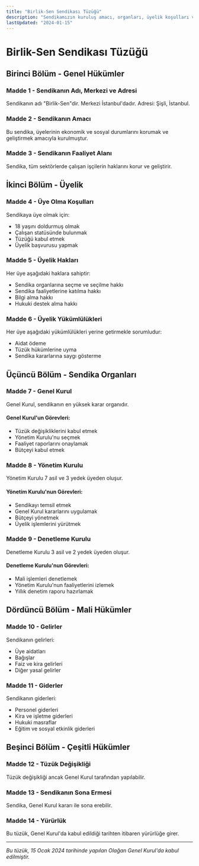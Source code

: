 ```yaml
---
title: "Birlik-Sen Sendikası Tüzüğü"
description: "Sendikamızın kuruluş amacı, organları, üyelik koşulları ve işleyişini düzenleyen temel belge."
lastUpdated: "2024-01-15"
---
```


# Birlik-Sen Sendikası Tüzüğü

## Birinci Bölüm - Genel Hükümler

### Madde 1 - Sendikanın Adı, Merkezi ve Adresi
Sendikanın adı "Birlik-Sen"dir. Merkezi İstanbul'dadır. Adresi: Şişli, İstanbul.

### Madde 2 - Sendikanın Amacı
Bu sendika, üyelerinin ekonomik ve sosyal durumlarını korumak ve geliştirmek amacıyla kurulmuştur.

### Madde 3 - Sendikanın Faaliyet Alanı
Sendika, tüm sektörlerde çalışan işçilerin haklarını korur ve geliştirir.

## İkinci Bölüm - Üyelik

### Madde 4 - Üye Olma Koşulları
Sendikaya üye olmak için:
- 18 yaşını doldurmuş olmak
- Çalışan statüsünde bulunmak
- Tüzüğü kabul etmek
- Üyelik başvurusu yapmak

### Madde 5 - Üyelik Hakları
Her üye aşağıdaki haklara sahiptir:
- Sendika organlarına seçme ve seçilme hakkı
- Sendika faaliyetlerine katılma hakkı
- Bilgi alma hakkı
- Hukuki destek alma hakkı

### Madde 6 - Üyelik Yükümlülükleri
Her üye aşağıdaki yükümlülükleri yerine getirmekle sorumludur:
- Aidat ödeme
- Tüzük hükümlerine uyma
- Sendika kararlarına saygı gösterme

## Üçüncü Bölüm - Sendika Organları

### Madde 7 - Genel Kurul
Genel Kurul, sendikanın en yüksek karar organıdır.

#### Genel Kurul'un Görevleri:
- Tüzük değişikliklerini kabul etmek
- Yönetim Kurulu'nu seçmek
- Faaliyet raporlarını onaylamak
- Bütçeyi kabul etmek

### Madde 8 - Yönetim Kurulu
Yönetim Kurulu 7 asil ve 3 yedek üyeden oluşur.

#### Yönetim Kurulu'nun Görevleri:
- Sendikayı temsil etmek
- Genel Kurul kararlarını uygulamak
- Bütçeyi yönetmek
- Üyelik işlemlerini yürütmek

### Madde 9 - Denetleme Kurulu
Denetleme Kurulu 3 asil ve 2 yedek üyeden oluşur.

#### Denetleme Kurulu'nun Görevleri:
- Mali işlemleri denetlemek
- Yönetim Kurulu'nun faaliyetlerini izlemek
- Yıllık denetim raporu hazırlamak

## Dördüncü Bölüm - Mali Hükümler

### Madde 10 - Gelirler
Sendikanın gelirleri:
- Üye aidatları
- Bağışlar
- Faiz ve kira gelirleri
- Diğer yasal gelirler

### Madde 11 - Giderler
Sendikanın giderleri:
- Personel giderleri
- Kira ve işletme giderleri
- Hukuki masraflar
- Eğitim ve sosyal etkinlik giderleri

## Beşinci Bölüm - Çeşitli Hükümler

### Madde 12 - Tüzük Değişikliği
Tüzük değişikliği ancak Genel Kurul tarafından yapılabilir.

### Madde 13 - Sendikanın Sona Ermesi
Sendika, Genel Kurul kararı ile sona erebilir.

### Madde 14 - Yürürlük
Bu tüzük, Genel Kurul'da kabul edildiği tarihten itibaren yürürlüğe girer.

---

*Bu tüzük, 15 Ocak 2024 tarihinde yapılan Olağan Genel Kurul'da kabul edilmiştir.*
